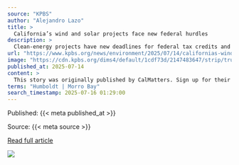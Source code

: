 ```yaml
---
source: "KPBS"
author: "Alejandro Lazo"
title: >
  California’s wind and solar projects face new federal hurdles
description: >
  Clean-energy projects have new deadlines for federal tax credits and limits on foreign parts, taking aim at California’s climate agenda. Eleven major solar projects and one onshore wind project now face potential delays or cancellation.
url: "https://www.kpbs.org/news/environment/2025/07/14/californias-wind-and-solar-projects-face-new-federal-hurdles"
image: "https://cdn.kpbs.org/dims4/default/1cdf73d/2147483647/strip/true/crop/2000x1050+0+142/resize/1200x630!/quality/90/?url=http%3A%2F%2Fkpbs-brightspot.s3.us-west-2.amazonaws.com%2Ff0%2F63%2F07f536674ea183462b7c6404cfc4%2F051023-mojave-wind-turbines-lv-cm-09-1.jpg"
published_at: 2025-07-14
content: >
  This story was originally published by CalMatters. Sign up for their newsletters.  Californias drive to run its electric grid entirely on wind, solar and other clean sources of energy just got harder… [+10222 chars]
terms: "Humboldt | Morro Bay"
search_timestamp: 2025-07-16 01:29:00
---
```



Published: {{< meta published_at >}}


Source: {{< meta source >}}


[Read full article]({{< meta url >}}){target='_blank'}



![](`r rmarkdown::metadata$image[1]`)
